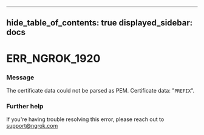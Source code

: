 

---
hide_table_of_contents: true
displayed_sidebar: docs
---


# ERR_NGROK_1920

### Message
The certificate data could not be parsed as PEM. Certificate data: "`PREFIX`".

<ErrorDetails />



### Further help
If you're having trouble resolving this error, please reach out to [support@ngrok.com](mailto:support@ngrok.com?subject=Help%20with%20ERR_NGROK_1920)


